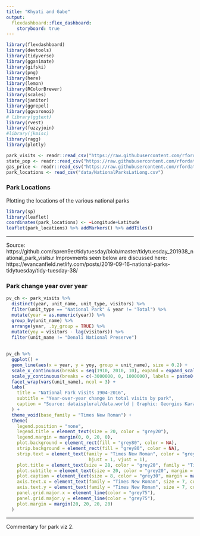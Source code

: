 ```yaml
---
title: "Khyati and Gabe"
output: 
  flexdashboard::flex_dashboard:
    storyboard: true
---
```


```r
library(flexdashboard)
library(devtools)
library(tidyverse)
library(gganimate)
library(gifski)
library(png)
library(here)
library(lemon)
library(RColorBrewer)
library(scales)
library(janitor)
library(ggrepel)
library(ggvoronoi)
# library(ggtext)
library(rvest)
library(fuzzyjoin)
#library(jkmisc)
library(ragg)
library(plotly)
```


```r
park_visits <- readr::read_csv("https://raw.githubusercontent.com/rfordatascience/tidytuesday/master/data/2019/2019-09-17/national_parks.csv")
state_pop <- readr::read_csv("https://raw.githubusercontent.com/rfordatascience/tidytuesday/master/data/2019/2019-09-17/state_pop.csv")
gas_price <- readr::read_csv("https://raw.githubusercontent.com/rfordatascience/tidytuesday/master/data/2019/2019-09-17/gas_price.csv")
park_locations <- read_csv("data/NationalParksLatLong.csv")
```

### Park Locations


Plotting the locations of the various national parks

```r

library(sp)
library(leaflet)
coordinates(park_locations) <- ~Longitude+Latitude
leaflet(park_locations) %>% addMarkers() %>% addTiles()
```

*** 

Source: https://github.com/spren9er/tidytuesday/blob/master/tidytuesday_201938_national_park_visits.r
Improvments seen below are discussed here: https://evancanfield.netlify.com/posts/2019-09-16-national-parks-tidytuesday/tidy-tuesday-38/


### Park change year over year

```r
pv_ch <- park_visits %>% 
  distinct(year, unit_name, unit_type, visitors) %>% 
  filter(unit_type == "National Park" & year != "Total") %>%
  mutate(year = as.numeric(year)) %>% 
  group_by(unit_name) %>% 
  arrange(year, .by_group = TRUE) %>%
  mutate(yoy = visitors - lag(visitors)) %>% 
  filter(unit_name != "Denali National Preserve")
  
 
pv_ch %>%
  ggplot() +
  geom_line(aes(x = year, y = yoy, group = unit_name), size = 0.2) +
  scale_x_continuous(breaks = seq(1910, 2010, 10), expand = expand_scale(add = c(5, 1))) +
  scale_y_continuous(breaks = c(-3000000, 0, 1000000), labels = paste0(c(-3000000, 0, 1000000)/1000000, "M")) +
  facet_wrap(vars(unit_name), ncol = 3) +
  labs(
    title = "National Park Visits 1904–2016",
    subtitle = "Year-over-year change in total visits by park",
    caption = "Source: dataisplural/data.world | Graphic: Georgios Karamanis"
  ) +
  theme_void(base_family = "Times New Roman") +
  theme(
    legend.position = "none",
    legend.title = element_text(size = 20, color = "grey20"),
    legend.margin = margin(0, 0, 20, 0),
    plot.background = element_rect(fill = "grey80", color = NA),
    strip.background = element_rect(fill = "grey80", color = NA),
    strip.text = element_text(family = "Times New Roman", color = "grey30",
                               hjust = 1, vjust = 1),
    plot.title = element_text(size = 28, color = "grey20", family = "Times New Roman"),
    plot.subtitle = element_text(size = 20, color = "grey20", margin = margin(5, 0, 30, 0)),
    plot.caption = element_text(size = 8, color = "grey30", margin = margin(20, 0, 0, 0)),
    axis.text.x = element_text(family = "Times New Roman", size = 7, color = "grey40"),
    axis.text.y = element_text(family = "Times New Roman", size = 7, color = "grey40"),
    panel.grid.major.x = element_line(color = "grey75"),
    panel.grid.major.y = element_line(color = "grey75"),
    plot.margin = margin(20, 20, 20, 20)
  )
```

*** 

Commentary for park viz 2.
